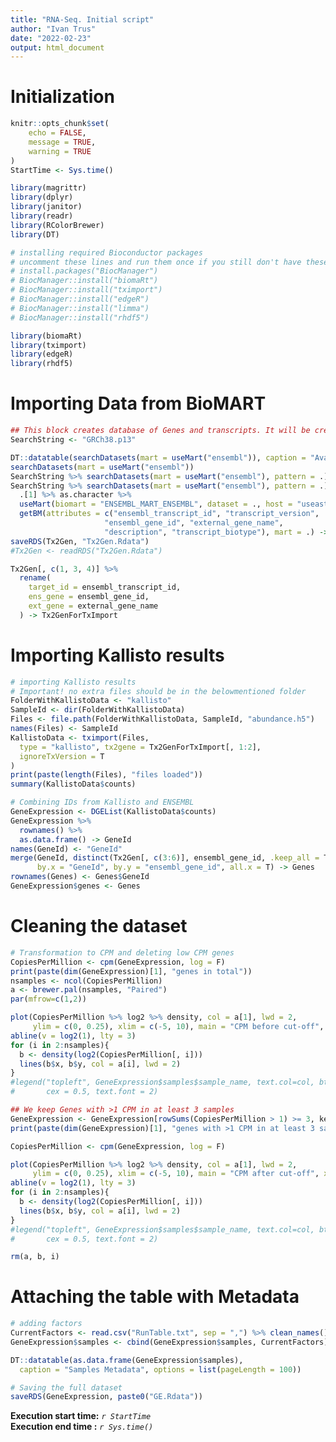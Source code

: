 ---
title: "RNA-Seq. Initial script"
author: "Ivan Trus"
date: "2022-02-23"
output: html_document
---
# Initialization

```{r setup, include=FALSE}
knitr::opts_chunk$set(
	echo = FALSE,
	message = TRUE,
	warning = TRUE
)
StartTime <- Sys.time()

library(magrittr)
library(dplyr)
library(janitor)
library(readr)
library(RColorBrewer)
library(DT)

# installing required Bioconductor packages
# uncomment these lines and run them once if you still don't have these required packages
# install.packages("BiocManager")
# BiocManager::install("biomaRt")
# BiocManager::install("tximport")
# BiocManager::install("edgeR")
# BiocManager::install("limma")
# BiocManager::install("rhdf5")

library(biomaRt)
library(tximport)
library(edgeR)
library(rhdf5)
```

# Importing Data from BioMART
```{r importing Transcripts database}
## This block creates database of Genes and transcripts. It will be created once and loaded later in the next R script. Comment this block and uncoment the line below it to load the previosly created Tx2Gen.Rdata file.
SearchString <- "GRCh38.p13"

DT::datatable(searchDatasets(mart = useMart("ensembl")), caption = "Available genomes")
searchDatasets(mart = useMart("ensembl"))
SearchString %>% searchDatasets(mart = useMart("ensembl"), pattern = .) %>% print
SearchString %>% searchDatasets(mart = useMart("ensembl"), pattern = .) %>%
  .[1] %>% as.character %>%
  useMart(biomart = "ENSEMBL_MART_ENSEMBL", dataset = ., host = "useast.ensembl.org") %>%
  getBM(attributes = c("ensembl_transcript_id", "transcript_version",
                     "ensembl_gene_id", "external_gene_name",
                     "description", "transcript_biotype"), mart = .) -> Tx2Gen
saveRDS(Tx2Gen, "Tx2Gen.Rdata")
#Tx2Gen <- readRDS("Tx2Gen.Rdata")

Tx2Gen[, c(1, 3, 4)] %>%
  rename(
    target_id = ensembl_transcript_id,
    ens_gene = ensembl_gene_id,
    ext_gene = external_gene_name
  ) -> Tx2GenForTxImport
```

# Importing Kallisto results
```{r importing reads}
# importing Kallisto results
# Important! no extra files should be in the belowmentioned folder
FolderWithKallistoData <- "kallisto"
SampleId <- dir(FolderWithKallistoData)
Files <- file.path(FolderWithKallistoData, SampleId, "abundance.h5")
names(Files) <- SampleId
KallistoData <- tximport(Files,
  type = "kallisto", tx2gene = Tx2GenForTxImport[, 1:2],
  ignoreTxVersion = T
)
print(paste(length(Files), "files loaded"))
summary(KallistoData$counts)

# Combining IDs from Kallisto and ENSEMBL
GeneExpression <- DGEList(KallistoData$counts)
GeneExpression %>%
  rownames() %>%
  as.data.frame() -> GeneId
names(GeneId) <- "GeneId"
merge(GeneId, distinct(Tx2Gen[, c(3:6)], ensembl_gene_id, .keep_all = T),
      by.x = "GeneId", by.y = "ensembl_gene_id", all.x = T) -> Genes
rownames(Genes) <- Genes$GeneId
GeneExpression$genes <- Genes
```


# Cleaning the dataset
```{r Cleaning the dataset}
# Transformation to CPM and deleting low CPM genes
CopiesPerMillion <- cpm(GeneExpression, log = F)
print(paste(dim(GeneExpression)[1], "genes in total"))
nsamples <- ncol(CopiesPerMillion)
a <- brewer.pal(nsamples, "Paired")
par(mfrow=c(1,2))

plot(CopiesPerMillion %>% log2 %>% density, col = a[1], lwd = 2,
     ylim = c(0, 0.25), xlim = c(-5, 10), main = "CPM before cut-off", xlab = "CPM, log2")
abline(v = log2(1), lty = 3)
for (i in 2:nsamples){
  b <- density(log2(CopiesPerMillion[, i]))
  lines(b$x, b$y, col = a[i], lwd = 2)
}
#legend("topleft", GeneExpression$samples$sample_name, text.col=col, bty="n",
#       cex = 0.5, text.font = 2)

## We keep Genes with >1 CPM in at least 3 samples
GeneExpression <- GeneExpression[rowSums(CopiesPerMillion > 1) >= 3, keep.lib.sizes = F]
print(paste(dim(GeneExpression)[1], "genes with >1 CPM in at least 3 samples"))

CopiesPerMillion <- cpm(GeneExpression, log = F)

plot(CopiesPerMillion %>% log2 %>% density, col = a[1], lwd = 2,
     ylim = c(0, 0.25), xlim = c(-5, 10), main = "CPM after cut-off", xlab = "CPM, log2")
abline(v = log2(1), lty = 3)
for (i in 2:nsamples){
  b <- density(log2(CopiesPerMillion[, i]))
  lines(b$x, b$y, col = a[i], lwd = 2)
}
#legend("topleft", GeneExpression$samples$sample_name, text.col=col, bty="n",
#       cex = 0.5, text.font = 2)

rm(a, b, i)
```

# Attaching the table with Metadata
```{r meta}
# adding factors
CurrentFactors <- read.csv("RunTable.txt", sep = ",") %>% clean_names()
GeneExpression$samples <- cbind(GeneExpression$samples, CurrentFactors)

DT::datatable(as.data.frame(GeneExpression$samples),
  caption = "Samples Metadata", options = list(pageLength = 100))

# Saving the full dataset
saveRDS(GeneExpression, paste0("GE.Rdata"))
```
**Execution start time:** *`r StartTime`*  
**Execution end time  :** *`r Sys.time()`*
